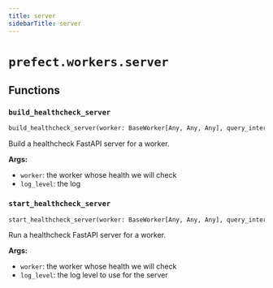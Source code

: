 ```yaml
---
title: server
sidebarTitle: server
---
```


# `prefect.workers.server`

## Functions

### `build_healthcheck_server`

```python
build_healthcheck_server(worker: BaseWorker[Any, Any, Any], query_interval_seconds: float, log_level: str = 'error') -> uvicorn.Server
```


Build a healthcheck FastAPI server for a worker.

**Args:**
- `worker`: the worker whose health we will check
- `log_level`: the log


### `start_healthcheck_server`

```python
start_healthcheck_server(worker: BaseWorker[Any, Any, Any], query_interval_seconds: float, log_level: str = 'error') -> None
```


Run a healthcheck FastAPI server for a worker.

**Args:**
- `worker`: the worker whose health we will check
- `log_level`: the log level to use for the server

